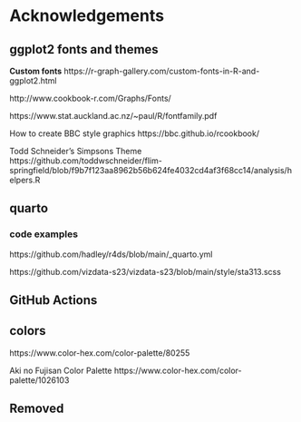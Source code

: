 # Acknowledgements

## ggplot2 fonts and themes

**Custom fonts**
https://r-graph-gallery.com/custom-fonts-in-R-and-ggplot2.html

http://www.cookbook-r.com/Graphs/Fonts/

https://www.stat.auckland.ac.nz/~paul/R/fontfamily.pdf

How to create BBC style graphics
https://bbc.github.io/rcookbook/

Todd Schneider's Simpsons Theme
https://github.com/toddwschneider/flim-springfield/blob/f9b7f123aa8962b56b624fe4032cd4af3f68cc14/analysis/helpers.R

## quarto

### code examples

https://github.com/hadley/r4ds/blob/main/_quarto.yml

https://github.com/vizdata-s23/vizdata-s23/blob/main/style/sta313.scss


## GitHub Actions 

## colors

https://www.color-hex.com/color-palette/80255

Aki no Fujisan Color Palette
https://www.color-hex.com/color-palette/1026103


## Removed







